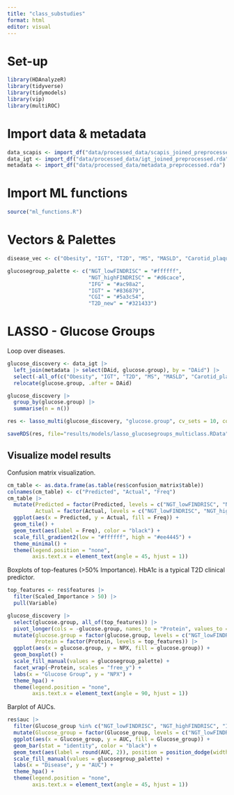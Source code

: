 ```yaml
---
title: "class_substudies"
format: html
editor: visual
---
```


# Set-up

```r
library(HDAnalyzeR)
library(tidyverse)
library(tidymodels)
library(vip)
library(multiROC)
```

# Import data & metadata

```r
data_scapis <- import_df("data/processed_data/scapis_joined_preprocessed.rda")
data_igt <- import_df("data/processed_data/igt_joined_preprocessed.rda")
metadata <- import_df("data/processed_data/metadata_preprocessed.rda")
```

# Import ML functions

```r
source("ml_functions.R")
```

# Vectors & Palettes

```r
disease_vec <- c("Obesity", "IGT", "T2D", "MS", "MASLD", "Carotid_plaque", "CAC", "Sleep_apnea")
```

```r
glucosegroup_palette <- c("NGT_lowFINDRISC" = "#ffffff",
                          "NGT_highFINDRISC" = "#d6cace",
                          "IFG" = "#ac98a2",
                          "IGT" = "#836879", 
                          "CGI" = "#5a3c54",
                          "T2D_new" = "#321433")
```

# LASSO - Glucose Groups

Loop over diseases.

```r
glucose_discovery <- data_igt |> 
  left_join(metadata |> select(DAid, glucose.group), by = "DAid") |>
  select(-all_of(c("Obesity", "IGT", "T2D", "MS", "MASLD", "Carotid_plaque", "CAC", "Sleep_apnea"))) |> 
  relocate(glucose.group, .after = DAid)
```

```r
glucose_discovery |> 
  group_by(glucose.group) |> 
  summarise(n = n())
```

```r
res <- lasso_multi(glucose_discovery, "glucose.group", cv_sets = 10, cor_threshold = 0.9, grid_size = 30)
```

```r
saveRDS(res, file="results/models/lasso_glucosegroups_multiclass.RData")
```

## Visualize model results

Confusion matrix visualization.

```r
cm_table <- as.data.frame(as.table(res$confusion_matrix$table))
colnames(cm_table) <- c("Predicted", "Actual", "Freq")
cm_table |> 
  mutate(Predicted = factor(Predicted, levels = c("NGT_lowFINDRISC", "NGT_highFINDRISC", "IFG", "IGT", "CGI", "T2D_new")),
         Actual = factor(Actual, levels = c("NGT_lowFINDRISC", "NGT_highFINDRISC", "IFG", "IGT", "CGI", "T2D_new"))) |>
  ggplot(aes(x = Predicted, y = Actual, fill = Freq)) +
  geom_tile() +
  geom_text(aes(label = Freq), color = "black") +  
  scale_fill_gradient2(low = "#ffffff", high = "#ee4445") +  
  theme_minimal() +
  theme(legend.position = "none",
        axis.text.x = element_text(angle = 45, hjust = 1))
```

Boxplots of top-features (\>50% Importance). HbA1c is a typical T2D clinical predictor.

```r
top_features <- res$features |> 
  filter(Scaled_Importance > 50) |> 
  pull(Variable)

glucose_discovery |> 
  select(glucose.group, all_of(top_features)) |>
  pivot_longer(cols = -glucose.group, names_to = "Protein", values_to = "NPX") |>
  mutate(glucose.group = factor(glucose.group, levels = c("NGT_lowFINDRISC", "NGT_highFINDRISC", "IFG", "IGT", "CGI", "T2D_new")),
         Protein = factor(Protein, levels = top_features)) |>
  ggplot(aes(x = glucose.group, y = NPX, fill = glucose.group)) +
  geom_boxplot() +
  scale_fill_manual(values = glucosegroup_palette) +
  facet_wrap(~Protein, scales = "free_y") +
  labs(x = "Glucose Group", y = "NPX") +
  theme_hpa() + 
  theme(legend.position = "none",
        axis.text.x = element_text(angle = 90, hjust = 1))
```

Barplot of AUCs.

```r
res$auc |> 
  filter(Glucose_group %in% c("NGT_lowFINDRISC", "NGT_highFINDRISC", "IFG", "IGT", "CGI", "T2D_new")) |>
  mutate(Glucose_group = factor(Glucose_group, levels = c("NGT_lowFINDRISC", "NGT_highFINDRISC", "IFG", "IGT", "CGI", "T2D_new"))) |> 
  ggplot(aes(x = Glucose_group, y = AUC, fill = Glucose_group)) +
  geom_bar(stat = "identity", color = "black") +
  geom_text(aes(label = round(AUC, 2)), position = position_dodge(width = 0.9), vjust = -0.5) +
  scale_fill_manual(values = glucosegroup_palette) +
  labs(x = "Disease", y = "AUC") +
  theme_hpa() +
  theme(legend.position = "none",
        axis.text.x = element_text(angle = 45, hjust = 1))
```
